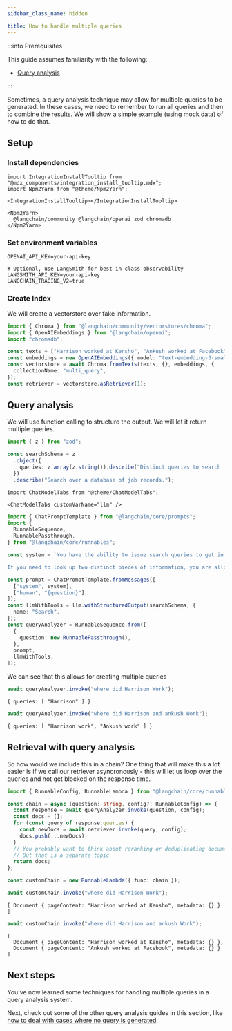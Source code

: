 ```yaml
---
sidebar_class_name: hidden

title: How to handle multiple queries
---
```


:::info Prerequisites

This guide assumes familiarity with the following:

- [Query analysis](../../docs/tutorials/query_analysis)

:::

Sometimes, a query analysis technique may allow for multiple queries to
be generated. In these cases, we need to remember to run all queries and
then to combine the results. We will show a simple example (using mock
data) of how to do that.

## Setup

### Install dependencies

```mdx-code-block
import IntegrationInstallTooltip from "@mdx_components/integration_install_tooltip.mdx";
import Npm2Yarn from "@theme/Npm2Yarn";

<IntegrationInstallTooltip></IntegrationInstallTooltip>

<Npm2Yarn>
  @langchain/community @langchain/openai zod chromadb
</Npm2Yarn>
```

### Set environment variables

```text
OPENAI_API_KEY=your-api-key

# Optional, use LangSmith for best-in-class observability
LANGSMITH_API_KEY=your-api-key
LANGCHAIN_TRACING_V2=true
```

### Create Index

We will create a vectorstore over fake information.

```typescript
import { Chroma } from "@langchain/community/vectorstores/chroma";
import { OpenAIEmbeddings } from "@langchain/openai";
import "chromadb";

const texts = ["Harrison worked at Kensho", "Ankush worked at Facebook"];
const embeddings = new OpenAIEmbeddings({ model: "text-embedding-3-small" });
const vectorstore = await Chroma.fromTexts(texts, {}, embeddings, {
  collectionName: "multi_query",
});
const retriever = vectorstore.asRetriever(1);
```

## Query analysis

We will use function calling to structure the output. We will let it
return multiple queries.

```typescript
import { z } from "zod";

const searchSchema = z
  .object({
    queries: z.array(z.string()).describe("Distinct queries to search for"),
  })
  .describe("Search over a database of job records.");
```

```mdx-code-block
import ChatModelTabs from "@theme/ChatModelTabs";

<ChatModelTabs customVarName="llm" />
```

```typescript
import { ChatPromptTemplate } from "@langchain/core/prompts";
import {
  RunnableSequence,
  RunnablePassthrough,
} from "@langchain/core/runnables";

const system = `You have the ability to issue search queries to get information to help answer user information.

If you need to look up two distinct pieces of information, you are allowed to do that!`;

const prompt = ChatPromptTemplate.fromMessages([
  ["system", system],
  ["human", "{question}"],
]);
const llmWithTools = llm.withStructuredOutput(searchSchema, {
  name: "Search",
});
const queryAnalyzer = RunnableSequence.from([
  {
    question: new RunnablePassthrough(),
  },
  prompt,
  llmWithTools,
]);
```

We can see that this allows for creating multiple queries

```typescript
await queryAnalyzer.invoke("where did Harrison Work");
```

```text
{ queries: [ "Harrison" ] }
```

```typescript
await queryAnalyzer.invoke("where did Harrison and ankush Work");
```

```text
{ queries: [ "Harrison work", "Ankush work" ] }
```

## Retrieval with query analysis

So how would we include this in a chain? One thing that will make this a
lot easier is if we call our retriever asyncronously - this will let us
loop over the queries and not get blocked on the response time.

```typescript
import { RunnableConfig, RunnableLambda } from "@langchain/core/runnables";

const chain = async (question: string, config?: RunnableConfig) => {
  const response = await queryAnalyzer.invoke(question, config);
  const docs = [];
  for (const query of response.queries) {
    const newDocs = await retriever.invoke(query, config);
    docs.push(...newDocs);
  }
  // You probably want to think about reranking or deduplicating documents here
  // But that is a separate topic
  return docs;
};

const customChain = new RunnableLambda({ func: chain });
```

```typescript
await customChain.invoke("where did Harrison Work");
```

```text
[ Document { pageContent: "Harrison worked at Kensho", metadata: {} } ]
```

```typescript
await customChain.invoke("where did Harrison and ankush Work");
```

```text
[
  Document { pageContent: "Harrison worked at Kensho", metadata: {} },
  Document { pageContent: "Ankush worked at Facebook", metadata: {} }
]
```

## Next steps

You’ve now learned some techniques for handling multiple queries in a
query analysis system.

Next, check out some of the other query analysis guides in this section,
like [how to deal with cases where no query is
generated](../../docs/how_to/query_no_queries).
